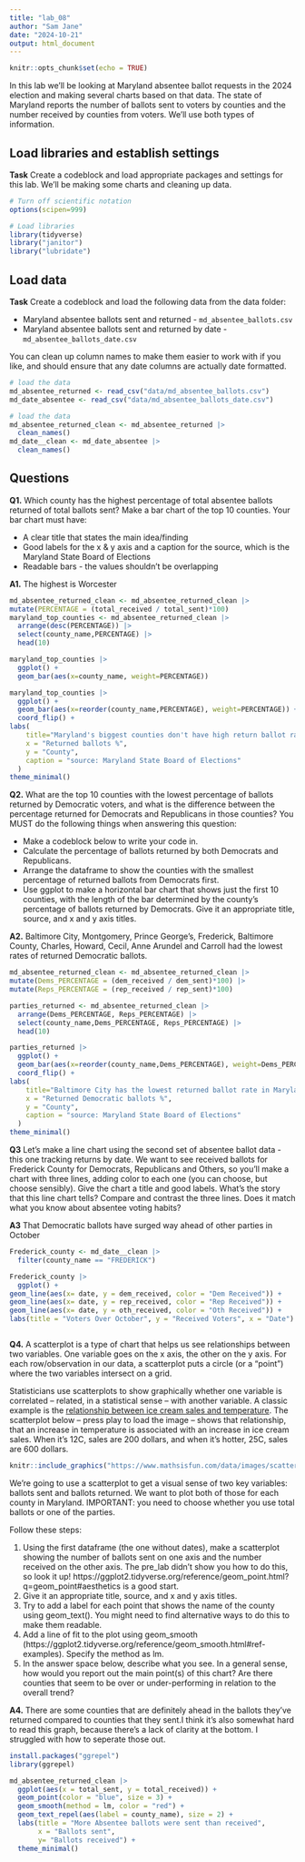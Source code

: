 ```yaml
---
title: "lab_08"
author: "Sam Jane"
date: "2024-10-21"
output: html_document
---
```


```r
knitr::opts_chunk$set(echo = TRUE)
```

In this lab we'll be looking at Maryland absentee ballot requests in the 2024 election and making several charts based on that data. The state of Maryland reports the number of ballots sent to voters by counties and the number received by counties from voters. We'll use both types of information.

## Load libraries and establish settings

**Task** Create a codeblock and load appropriate packages and settings for this lab. We'll be making some charts and cleaning up data.

```r
# Turn off scientific notation
options(scipen=999)

# Load libraries
library(tidyverse)
library("janitor")
library("lubridate")
```

## Load data

**Task** Create a codeblock and load the following data from the data folder:

-   Maryland absentee ballots sent and returned - `md_absentee_ballots.csv`
-   Maryland absentee ballots sent and returned by date - `md_absentee_ballots_date.csv`

You can clean up column names to make them easier to work with if you like, and should ensure that any date columns are actually date formatted.

```r
# load the data
md_absentee_returned <- read_csv("data/md_absentee_ballots.csv")
md_date_absentee <- read_csv("data/md_absentee_ballots_date.csv")
```

```r
# load the data
md_absentee_returned_clean <- md_absentee_returned |>
  clean_names() 
md_date__clean <- md_date_absentee |>
  clean_names() 
```

## Questions

**Q1.** Which county has the highest percentage of total absentee ballots returned of total ballots sent? Make a bar chart of the top 10 counties. Your bar chart must have:

-   A clear title that states the main idea/finding
-   Good labels for the x & y axis and a caption for the source, which is the Maryland State Board of Elections
-   Readable bars - the values shouldn't be overlapping

**A1.** The highest is Worcester

```r
md_absentee_returned_clean <- md_absentee_returned_clean |>
mutate(PERCENTAGE = (total_received / total_sent)*100)
maryland_top_counties <- md_absentee_returned_clean |>
  arrange(desc(PERCENTAGE)) |>
  select(county_name,PERCENTAGE) |> 
  head(10)
```

```r
maryland_top_counties |>
  ggplot() +
  geom_bar(aes(x=county_name, weight=PERCENTAGE))
```

```r
maryland_top_counties |>
  ggplot() +
  geom_bar(aes(x=reorder(county_name,PERCENTAGE), weight=PERCENTAGE)) +
  coord_flip() + 
labs(
    title="Maryland's biggest counties don't have high return ballot rate",
    x = "Returned ballots %",
    y = "County",
    caption = "source: Maryland State Board of Elections"
  )
theme_minimal()
```

**Q2.** What are the top 10 counties with the lowest percentage of ballots returned by Democratic voters, and what is the difference between the percentage returned for Democrats and Republicans in those counties? You MUST do the following things when answering this question:

-   Make a codeblock below to write your code in.
-   Calculate the percentage of ballots returned by both Democrats and Republicans.
-   Arrange the dataframe to show the counties with the smallest percentage of returned ballots from Democrats first.
-   Use ggplot to make a horizontal bar chart that shows just the first 10 counties, with the length of the bar determined by the county's percentage of ballots returned by Democrats. Give it an appropriate title, source, and x and y axis titles.

**A2.** Baltimore City, Montgomery, Prince George's, Frederick, Baltimore County, Charles, Howard, Cecil, Anne Arundel and Carroll had the lowest rates of returned Democratic ballots.

```r
md_absentee_returned_clean <- md_absentee_returned_clean |>
mutate(Dems_PERCENTAGE = (dem_received / dem_sent)*100) |>
mutate(Reps_PERCENTAGE = (rep_received / rep_sent)*100) 
```

```r
parties_returned <- md_absentee_returned_clean |>
  arrange(Dems_PERCENTAGE, Reps_PERCENTAGE) |>
  select(county_name,Dems_PERCENTAGE, Reps_PERCENTAGE) |>
  head(10)
```

```r
parties_returned |>
  ggplot() +
  geom_bar(aes(x=reorder(county_name,Dems_PERCENTAGE), weight=Dems_PERCENTAGE)) +
  coord_flip() + 
labs(
    title="Baltimore City has the lowest returned ballot rate in Maryland",
    x = "Returned Democratic ballots %",
    y = "County",
    caption = "source: Maryland State Board of Elections"
  )
theme_minimal()
```
**Q3** Let's make a line chart using the second set of absentee ballot data - this one tracking returns by date. We want to see received ballots for Frederick County for Democrats, Republicans and Others, so you'll make a chart with three lines, adding color to each one (you can choose, but choose sensibly). Give the chart a title and good labels. What's the story that this line chart tells? Compare and contrast the three lines. Does it match what you know about absentee voting habits?

**A3** That Democratic ballots have surged way ahead of other parties in October

```r
Frederick_county <- md_date__clean |>
  filter(county_name == "FREDERICK")
```

```r
Frederick_county |>
  ggplot() + 
geom_line(aes(x= date, y = dem_received, color = "Dem Received")) +
geom_line(aes(x= date, y = rep_received, color = "Rep Received")) +
geom_line(aes(x= date, y = oth_received, color = "Oth Received")) +
labs(title = "Voters Over October", y = "Received Voters", x = "Date") 
```
```
```

**Q4.** A scatterplot is a type of chart that helps us see relationships between two variables. One variable goes on the x axis, the other on the y axis. For each row/observation in our data, a scatterplot puts a circle (or a "point") where the two variables intersect on a grid.

Statisticians use scatterplots to show graphically whether one variable is correlated -- related, in a statistical sense -- with another variable. A classic example is the [relationship between ice cream sales and temperature](https://www.mathsisfun.com/data/scatter-xy-plots.html). The scatterplot below -- press play to load the image -- shows that relationship, that an increase in temperature is associated with an increase in ice cream sales. When it's 12C, sales are 200 dollars, and when it's hotter, 25C, sales are 600 dollars.

```r
knitr::include_graphics("https://www.mathsisfun.com/data/images/scatter-ice-cream1.svg")
```

We're going to use a scatterplot to get a visual sense of two key variables: ballots sent and ballots returned. We want to plot both of those for each county in Maryland. IMPORTANT: you need to choose whether you use total ballots or one of the parties.

Follow these steps:

1. Using the first dataframe (the one without dates), make a scatterplot showing the number of ballots sent on one axis and the number received on the other axis. The pre_lab didn't show you how to do this, so look it up! https://ggplot2.tidyverse.org/reference/geom_point.html?q=geom_point#aesthetics is a good start.
2. Give it an appropriate title, source, and x and y axis titles.
3. Try to add a label for each point that shows the name of the county using geom_text(). You might need to find alternative ways to do this to make them readable.
4. Add a line of fit to the plot using geom_smooth (https://ggplot2.tidyverse.org/reference/geom_smooth.html#ref-examples). Specify the method as lm.
5. In the answer space below, describe what you see. In a general sense, how would you report out the main point(s) of this chart? Are there counties that seem to be over or under-performing in relation to the overall trend?

**A4.** There are some counties that are definitely ahead in the ballots they've returned compared to counties that they sent.I think it's also somewhat hard to read this graph, because there's a lack of clarity at the bottom. I struggled with how to seperate those out. 
```r
install.packages("ggrepel")
library(ggrepel)
```


```r
md_absentee_returned_clean |>
  ggplot(aes(x = total_sent, y = total_received)) +
  geom_point(color = "blue", size = 3) +
  geom_smooth(method = lm, color = "red") +
  geom_text_repel(aes(label = county_name), size = 2) +
  labs(title = "More Absentee ballots were sent than received",
       x = "Ballots sent",
       y= "Ballots received") +
  theme_minimal()
```
